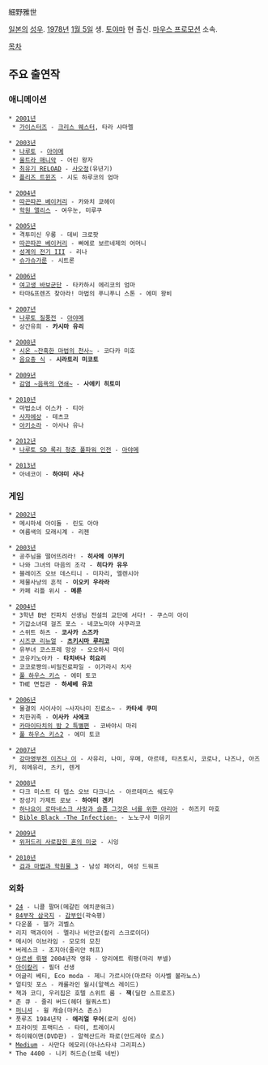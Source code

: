 細野雅世

[[일본]]의 [[성우]]. [[1978년]] [[1월 5일]] 생. [[토야마]] 현 출신. [[마우스 프로모션]] 소속. 

[[목차]]

== 주요 출연작 ==
=== 애니메이션 ===
 * [[2001년]]
  * [[가이스터즈]] - [[크리스 웨스터]], 타라 샤마렐

 * [[2003년]]
  * [[나루토]] - [[아야메(나루토)|아야메]]
  * [[울트라 매니악]] - 어린 왕자
  * [[환상마전 최유기|최유기 RELOAD]] - [[사오정(최유기)|사오정]](유년기)
  * [[플리즈 트윈즈]] - 시도 하루코의 엄마

 * [[2004년]]
  * [[따끈따끈 베이커리]] - 카와치 쿄헤이
  * [[학원 앨리스]] - 여우눈, 미루쿠

 * [[2005년]]
  * 격투미신 우롱 - 데비 크로팟
  * [[따끈따끈 베이커리]] - 삐에로 보르네제의 어머니
  * [[성계 시리즈|성계의 전기 III]] - 리나
  * [[슈가슈가룬]] - 시트론

 * [[2006년]]
  * [[여고생 바보군단]] - 타카하시 에리코의 엄마
  * 타마&프렌즈 찾아라! 마법의 푸니푸니 스톤 - 에미 왕비

 * [[2007년]]
  * [[나루토|나루토 질풍전]] - [[아야메(나루토)|아야메]]
  * 상간유희 - '''카시마 유리'''

 * [[2008년]]
  * [[시온 ~잔혹한 마법의 천사~]] - 코다카 미호
  * [[음요충|음요충 식]] - '''시라토리 미코토'''

 * [[2009년]]
  * [[간염 시리즈|감염 ~음욕의 연쇄~]] - '''사에키 히토미'''

 * [[2010년]]
  * 마법소녀 이스카 - 티아
  * [[사자에상]] - 테츠코
  * [[아키소라]] - 아사나 유나

 * [[2012년]]
  * [[나루토 SD 록리 청춘 풀파워 인전]] - [[아야메(나루토)|아야메]]

 * [[2013년]]
  * 아네코이 - '''하야미 사나'''

=== 게임 ===
 * [[2002년]]
  * 메시마세 아이돌 - 린도 아야
  * 여름색의 모래시계 - 리젠

 * [[2003년]]
  * 공주님을 떨어뜨려라! - '''히사메 이부키'''
  * 나와 그녀의 마음의 조각 - '''히다카 유우'''
  * 블레이즈 오브 데스티니 - 미자리, 엘렌시아
  * 제물사냥의 흔적 - '''이오키 우라라'''
  * 카페 리틀 위시 - '''메룬'''

 * [[2004년]]
  * 3학년 B반 킨파치 선생님 전설의 교단에 서다! - 쿠스미 아이
  * 기갑소녀대 걸즈 포스 - 네코노미야 사쿠라코
  * 스위트 하츠 - '''코사카 스즈카'''
  * [[시즈쿠(게임)|시즈쿠 리뉴얼]] - '''[[츠키시마 루리코]]'''
  * 유부녀 코스프레 망상 - 오오하시 마이
  * 코유키노아카 - '''타치바나 히요리'''
  * 코코로쨩의☆비밀진료파일 - 이가라시 치사
  * [[풀 하우스 키스]] - 에미 토코
  * THE 면접관 - '''하세베 유코'''

 * [[2006년]]
  * 물결의 사이사이 ~사자나미 진료소~ - '''카타세 쿠미'''
  * 치한귀족 - '''이사카 사에코'''
  * [[카마이타치의 밤 2 ~감옥섬의 구전가~|카마이타치의 밤 2 특별편]] - 코바야시 마리
  * [[풀 하우스 키스2]] - 에미 토코

 * [[2007년]]
  * [[강마영부전 이즈나 이]] - 사유리, 나미, 우메, 아르테, 타츠토시, 코로나, 나즈나, 아즈키, 히메유리, 츠키, 렌게

 * [[2008년]]
  * 다크 미스트 더 뎁스 오브 다크니스 - 아르테미스 쉐도우
  * 장성기 가제트 로보 - '''하야미 겐키'''
  * [[하나요이 로마네스크|하나요이 로마네스크 사랑과 슬픔 그것은 너를 위한 아리아]] - 하즈키 마호
  * [[바이블블랙|Bible Black -The Infection-]] - 노노구사 미유키

 * [[2009년]]
  * [[위저드리|위저드리 사로잡힌 혼의 미궁]] - 시잉

 * [[2010년]]
  * [[검과 마법과 학원물|검과 마법과 학원물 3]] - 남성 페어리, 여성 드워프

=== 외화 ===
 * [[24(드라마)|24]] - 니콜 팔머(메갈린 에치쿤워크)
 * [[84부작 삼국지]] - [[감부인]](곽숙평)
 * 다운폴 - 헬가 괴벨스
 * 리지 맥과이어 - 멜리나 비안코(칼리 스크로이더)
 * 메시어 이브라임 - 모모의 모친
 * 버레스크 - 조지아(줄리안 허프)
 * [[아르센 뤼팽]] 2004년작 영화 - 앙리에트 뤼팽(마리 부넬)
 * [[아이칼리]] - 필더 선생
 * 어글리 베티, Eco moda - 제니 가르시아(마르타 이사벨 볼라뇨스)
 * 얼티밋 포스 - 캐롤라인 월시(알렉스 레이드)
 * 잭과 코디, 우리집은 호텔 스위트 룸 - '''잭'''(딜란 스프로즈)
 * 존 큐 - 줄리 버드(헤더 월쿼스트)
 * [[퍼니셔]] - 윌 캐슬(마커스 존스)
 * 풋루즈 1984년작 - '''에리얼 무어'''(로리 싱어)
 * 프라이빗 프랙티스 - 타미, 트레이시
 * 하이웨이맨(DVD판) - 알렉산드라 파로(안드레아 로스)
 * [[Medium]] - 사만다 에모리(아나스타샤 그리피스)
 * The 4400 - 니키 허드슨(브룩 네빈)
